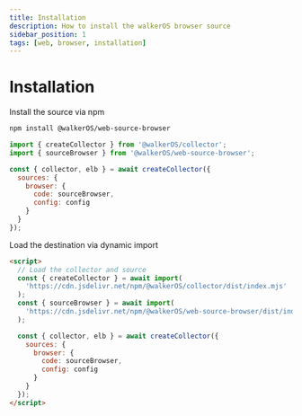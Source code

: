 ```yaml
---
title: Installation
description: How to install the walkerOS browser source
sidebar_position: 1
tags: [web, browser, installation]
---
```



# Installation

<Tabs>
  <TabItem value="npm" label="npm" default>
Install the source via npm

```bash
npm install @walkerOS/web-source-browser
```

```js
import { createCollector } from '@walkerOS/collector';
import { sourceBrowser } from '@walkerOS/web-source-browser';

const { collector, elb } = await createCollector({
  sources: {
    browser: {
      code: sourceBrowser,
      config: config
    }
  }
});
```

</TabItem>
<TabItem value="script" label="script">
Load the destination via dynamic import

```html
<script>
  // Load the collector and source
  const { createCollector } = await import(
    'https://cdn.jsdelivr.net/npm/@walkerOS/collector/dist/index.mjs'
  );
  const { sourceBrowser } = await import(
    'https://cdn.jsdelivr.net/npm/@walkerOS/web-source-browser/dist/index.mjs'
  );

  const { collector, elb } = await createCollector({
    sources: {
      browser: {
        code: sourceBrowser,
        config: config
      }
    }
  });
</script>
```

</TabItem>
</Tabs>
